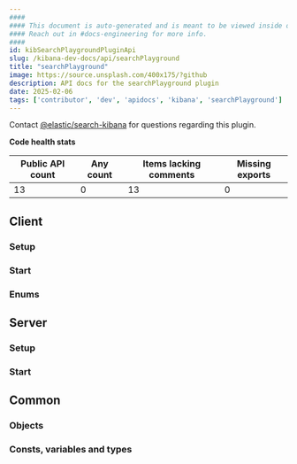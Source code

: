 ```yaml
---
####
#### This document is auto-generated and is meant to be viewed inside our experimental, new docs system.
#### Reach out in #docs-engineering for more info.
####
id: kibSearchPlaygroundPluginApi
slug: /kibana-dev-docs/api/searchPlayground
title: "searchPlayground"
image: https://source.unsplash.com/400x175/?github
description: API docs for the searchPlayground plugin
date: 2025-02-06
tags: ['contributor', 'dev', 'apidocs', 'kibana', 'searchPlayground']
---
```




Contact [@elastic/search-kibana](https://github.com/orgs/elastic/teams/search-kibana) for questions regarding this plugin.

**Code health stats**

| Public API count  | Any count | Items lacking comments | Missing exports |
|-------------------|-----------|------------------------|-----------------|
| 13 | 0 | 13 | 0 |

## Client

### Setup
<DocDefinitionList data={[searchPlaygroundObj.client.setup]}/>

### Start
<DocDefinitionList data={[searchPlaygroundObj.client.start]}/>

### Enums
<DocDefinitionList data={searchPlaygroundObj.client.enums}/>

## Server

### Setup
<DocDefinitionList data={[searchPlaygroundObj.server.setup]}/>

### Start
<DocDefinitionList data={[searchPlaygroundObj.server.start]}/>

## Common

### Objects
<DocDefinitionList data={searchPlaygroundObj.common.objects}/>

### Consts, variables and types
<DocDefinitionList data={searchPlaygroundObj.common.misc}/>

